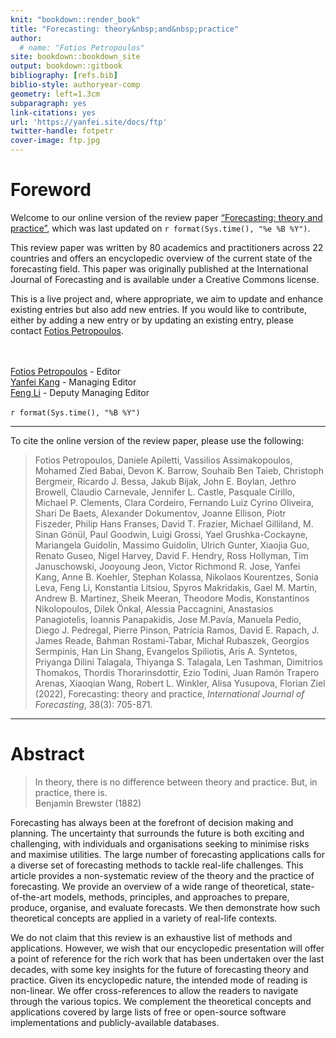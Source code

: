 ```yaml
---
knit: "bookdown::render_book"
title: "Forecasting: theory&nbsp;and&nbsp;practice"
author:
  # name: "Fotios Petropoulos"
site: bookdown::bookdown_site
output: bookdown::gitbook
bibliography: [refs.bib]
biblio-style: authoryear-comp
geometry: left=1.3cm
subparagraph: yes
link-citations: yes
url: 'https://yanfei.site/docs/ftp'
twitter-handle: fotpetr
cover-image: ftp.jpg
---
```


# Foreword {#Foreword .unnumbered}

<!-- <p style='float:right; width:50%; margin-left:20px;'> -->
<!--   <img src="ftp.jpg" width='100%'> -->
<!-- </p> -->

Welcome to our online version of the review paper [ "Forecasting: theory and practice"](https://doi.org/10.1016/j.ijforecast.2021.11.001), which was last updated on `r format(Sys.time(), "%e %B %Y")`.

This review paper was written by 80 academics and practitioners across 22 countries and offers an encyclopedic overview of the current state of the forecasting field. This paper was originally published at the International Journal of Forecasting and is available under a Creative Commons license. 


This is a live project and, where appropriate, we aim to update and enhance existing entries but also add new entries. If you would like to contribute, either by adding a new entry or by updating an existing entry, please contact [Fotios Petropoulos](mailto:fotios@bath.edu). 


<br>
<br>
[Fotios Petropoulos](http://fpetropoulos.eu/) - Editor <br>
[Yanfei Kang](https://yanfei.site/) - Managing Editor <br>
[Feng Li](https://feng.li/) - Deputy Managing Editor <br>
<br>
`r format(Sys.time(), "%B %Y")`

***

To cite the online version of the review paper, please use the following:


> Fotios Petropoulos, Daniele Apiletti, Vassilios Assimakopoulos, Mohamed Zied Babai, Devon K. Barrow, Souhaib Ben Taieb, Christoph Bergmeir, Ricardo J. Bessa, Jakub Bijak, John E. Boylan, Jethro Browell, Claudio Carnevale, Jennifer L. Castle, Pasquale Cirillo, Michael P. Clements, Clara Cordeiro, Fernando Luiz Cyrino Oliveira, Shari De Baets, Alexander Dokumentov, Joanne Ellison, Piotr Fiszeder, Philip Hans Franses, David T. Frazier, Michael Gilliland, M. Sinan Gönül, Paul Goodwin, Luigi Grossi, Yael Grushka-Cockayne, Mariangela Guidolin, Massimo Guidolin, Ulrich Gunter, Xiaojia Guo, Renato Guseo, Nigel Harvey, David F. Hendry, Ross Hollyman, Tim Januschowski, Jooyoung Jeon, Victor Richmond R. Jose, Yanfei Kang, Anne B. Koehler, Stephan Kolassa, Nikolaos Kourentzes, Sonia Leva, Feng Li, Konstantia Litsiou, Spyros Makridakis, Gael M. Martin, Andrew B. Martinez, Sheik Meeran, Theodore Modis, Konstantinos Nikolopoulos, Dilek Önkal, Alessia Paccagnini, Anastasios Panagiotelis, Ioannis Panapakidis, Jose M.Pavía, Manuela Pedio, Diego J. Pedregal, Pierre Pinson, Patrícia Ramos, David E. Rapach, J. James Reade, Bahman Rostami-Tabar, Michał Rubaszek, Georgios Sermpinis, Han Lin Shang, Evangelos Spiliotis, Aris A. Syntetos, Priyanga Dilini Talagala, Thiyanga S. Talagala, Len Tashman, Dimitrios Thomakos, Thordis Thorarinsdottir, Ezio Todini, Juan Ramón Trapero Arenas, Xiaoqian Wang, Robert L. Winkler, Alisa Yusupova, Florian Ziel (2022), Forecasting: theory and practice, *International Journal of Forecasting*, 38(3): 705-871.


***



# Abstract {#Abstract .unnumbered}



> In theory, there is no difference between theory and practice. But, in
practice, there is.
<br>Benjamin Brewster (1882)



Forecasting has always been at the forefront of decision making and planning. The uncertainty that surrounds the future is both exciting and challenging, with individuals and organisations seeking to minimise risks and maximise utilities. The large number of forecasting applications calls for a diverse set of forecasting methods to tackle real-life challenges. This article provides a non-systematic review of the theory and the practice of forecasting. We provide an overview of a wide range of theoretical, state-of-the-art models, methods, principles, and approaches to prepare, produce, organise, and evaluate forecasts. We then demonstrate how such theoretical concepts are applied in a variety of real-life contexts.

We do not claim that this review is an exhaustive list of methods and applications. However, we wish that our encyclopedic presentation will offer a point of reference for the rich work that has been undertaken over the last decades, with some key insights for the future of forecasting theory and practice. Given its encyclopedic nature, the intended mode of reading is non-linear. We offer cross-references to allow the readers to navigate through the various topics. We complement the theoretical concepts and applications covered by large lists of free or open-source software implementations and publicly-available databases.



